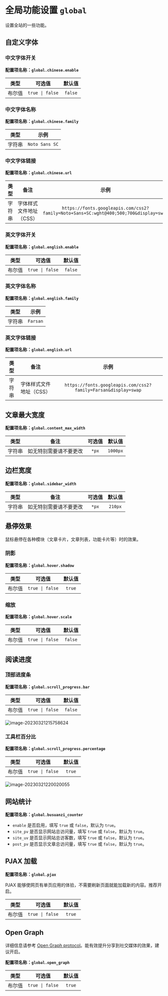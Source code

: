 # 全局功能设置 `global`

设置全站的一些功能。

## 自定义字体

### 中文字体开关


**配置项名称：`global.chinese.enable`**

| 类型 | 可选值 | 默认值 |
| :---: | :---: | :---: |
| 布尔值 | `true \| false` | `false` |

### 中文字体名称

**配置项名称：`global.chinese.family`**

| 类型 | 示例 |
| :---: | :---: |
| 字符串 | `Noto Sans SC` |

### 中文字体链接

**配置项名称：`global.chinese.url`**



| 类型 | 备注 | 示例 |
| :---: | :---: | :---: |
| 字符串 | 字体样式文件地址（CSS） | `https://fonts.googleapis.com/css2?family=Noto+Sans+SC:wght@400;500;700&display=swap` |

### 英文字体开关

**配置项名称：`global.english.enable`**

| 类型 | 可选值 | 默认值 |
| :---: | :---: | :---: |
| 布尔值 | `true \| false` | `false` |

### 英文字体名称

**配置项名称：`global.english.family`**

| 类型 | 示例 |
| :---: | :---: |
| 字符串 | `Farsan` |

### 英文字体链接

**配置项名称：`global.english.url`**

| 类型 | 备注 | 示例 |
| :---: | :---: | :---: |
| 字符串 | 字体样式文件地址（CSS） | `https://fonts.googleapis.com/css2?family=Farsan&display=swap` |

## 文章最大宽度

**配置项名称：`global.content_max_width`**

|  类型  |          备注          | 可选值 |  默认值  |
| :----: | :--------------------: | :----: | :------: |
| 字符串 | 如无特别需要请不要更改 | `*px`  | `1000px` |

## 边栏宽度

**配置项名称：`global.sidebar_width`**

| 类型 | 备注 | 可选值 | 默认值 |
| :---: | :---: | :---: | :---: |
| 字符串 | 如无特别需要请不要更改 | `*px` | `210px` |

## 悬停效果

鼠标悬停在各种模块（文章卡片，文章列表，功能卡片等）时的效果。

### 阴影

**配置项名称：`global.hover.shadow`**

| 类型 | 可选值 | 默认值 |
| :---: | :---: | :---: |
| 布尔值 | `true \| false` | `true` |

### 缩放

**配置项名称：`global.hover.scale`**

| 类型 | 可选值 | 默认值 |
| :---: | :---: | :---: |
| 布尔值 | `true \| false` | `false` |

## 阅读进度

### 顶部进度条

**配置项名称：`global.scroll_progress.bar`**

| 类型 | 可选值 | 默认值 |
| :---: | :---: | :---: |
| 布尔值 | `true \| false` | `false` |

![image-20230321215758624](https://evan.beee.top/img/2023/03/21/5363ff8c63f69f61cbf2ce595147a760.png)

### 工具栏百分比

**配置项名称：`global.scroll_progress.percentage`**


| 类型 | 可选值 | 默认值 |
| :---: | :---: | :---: |
| 布尔值 | `true \| false` | `true` |

![image-20230321220020055](https://evan.beee.top/img/2023/03/21/14879ceb5870b3329265df4c65c3bb27.png)

## 网站统计

**配置项名称：`global.busuanzi_counter`**

- `enable` 是否启用，填写 `true` 或 `false`，默认为 `true`。
- `site_pv` 是否显示网站总访问量，填写 `true` 或 `false`，默认为 `true`。
- `site_uv` 是否显示网站总访客数，填写 `true` 或 `false`，默认为 `true`。
- `post_pv` 是否显示文章总访问量，填写 `true` 或 `false`，默认为 `true`。

## PJAX 加载

**配置项名称：`global.pjax`**

PJAX 能够使网页有单页应用的体验，不需要刷新页面就能加载新的内容。推荐开启。

| 类型 | 可选值 | 默认值 |
| :---: | :---: | :---: |
| 布尔值 | `true \| false` | `true` |


## Open Graph

详细信息请参考 [Open Graph protocol](https://ogp.me/)。能有效提升分享到社交媒体的效果，建议开启。

**配置项名称：`global.open_graph`**

| 类型 | 可选值 | 默认值 |
| :---: | :---: | :---: |
| 布尔值 | `true \| false` | `true` |
